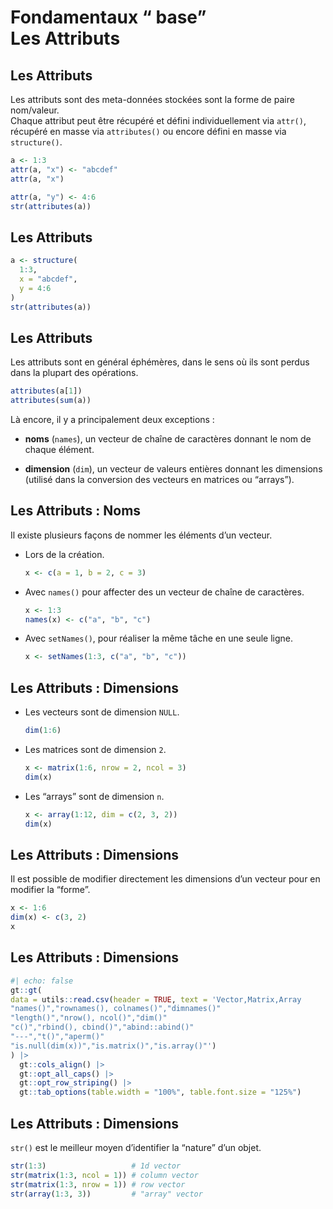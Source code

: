 # Fondamentaux "<i class="fab fa-r-project"></i> base"<br>Les Attributs

## Les Attributs

Les attributs sont des meta-données stockées sont la forme de paire nom/valeur.  
Chaque attribut peut être récupéré et défini individuellement via `attr()`, récupéré en masse via `attributes()` ou encore défini en masse via `structure()`.

```r
a <- 1:3
attr(a, "x") <- "abcdef"
attr(a, "x")

attr(a, "y") <- 4:6
str(attributes(a))
```

## Les Attributs

```r
a <- structure(
  1:3,
  x = "abcdef",
  y = 4:6
)
str(attributes(a))
```

## Les Attributs {.smaller}

Les attributs sont en général éphémères, dans le sens où ils sont perdus dans la plupart des opérations.

```r
attributes(a[1])
attributes(sum(a))
```

Là encore, il y a principalement deux exceptions&nbsp;:

- __noms__ (`names`), un vecteur de chaîne de caractères donnant le nom de chaque élément.

- __dimension__ (`dim`), un vecteur de valeurs entières donnant les dimensions (utilisé dans la conversion des vecteurs en matrices ou "arrays").

## Les Attributs&nbsp;: Noms {.smaller}

Il existe plusieurs façons de nommer les éléments d'un vecteur.

- Lors de la création.

  ```.r
  x <- c(a = 1, b = 2, c = 3)
  ```

- Avec `names()` pour affecter des un vecteur de chaîne de caractères.

  ```.r
  x <- 1:3
  names(x) <- c("a", "b", "c")
  ```

- Avec `setNames()`, pour réaliser la même tâche en une seule ligne.

  ```.r
  x <- setNames(1:3, c("a", "b", "c"))
  ```

## Les Attributs&nbsp;: Dimensions {.smaller}

- Les vecteurs sont de dimension `NULL`.

  ```r
  dim(1:6)
  ```

- Les matrices sont de dimension `2`.

  ```r
  x <- matrix(1:6, nrow = 2, ncol = 3)
  dim(x)
  ```

- Les "arrays" sont de dimension `n`.

  ```r
  x <- array(1:12, dim = c(2, 3, 2))
  dim(x)
  ```

## Les Attributs&nbsp;: Dimensions

Il est possible de modifier directement les dimensions d'un vecteur pour en modifier la "forme".

```r
x <- 1:6
dim(x) <- c(3, 2)
x
```

## Les Attributs&nbsp;: Dimensions

```r
#| echo: false
gt::gt(
data = utils::read.csv(header = TRUE, text = 'Vector,Matrix,Array
"names()","rownames(), colnames()","dimnames()"
"length()","nrow(), ncol()","dim()"
"c()","rbind(), cbind()","abind::abind()"
"---","t()","aperm()"
"is.null(dim(x))","is.matrix()","is.array()"')
) |>
  gt::cols_align() |>
  gt::opt_all_caps() |>
  gt::opt_row_striping() |>
  gt::tab_options(table.width = "100%", table.font.size = "125%")
```

## Les Attributs&nbsp;: Dimensions

`str()` est le meilleur moyen d'identifier la "nature" d'un objet.

```r
str(1:3)                   # 1d vector
str(matrix(1:3, ncol = 1)) # column vector
str(matrix(1:3, nrow = 1)) # row vector
str(array(1:3, 3))         # "array" vector
```
